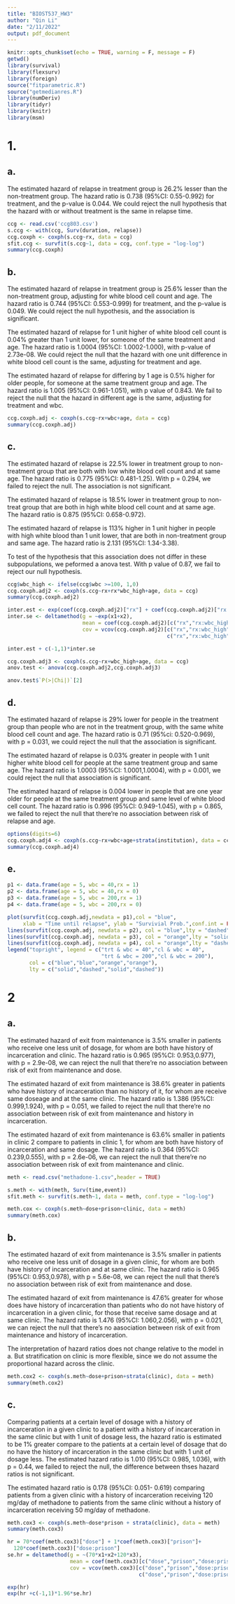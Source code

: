 ```yaml
---
title: "BIOST537_HW3"
author: "Qin Li"
date: "2/11/2022"
output: pdf_document
---
```


```r
knitr::opts_chunk$set(echo = TRUE, warning = F, message = F)
getwd()
library(survival)
library(flexsurv)
library(foreign)
source("fitparametric.R")
source("getmedianres.R")
library(numDeriv)
library(tidyr)
library(knitr)
library(msm)
```

# 1.

## a. 

The estimated hazard of relapse in treatment group is 26.2% lesser than the non-treatment group. The hazard ratio is 0.738 (95%CI: 0.55-0.992) for treatment, and the p-value is 0.044. We could reject the null hypothesis that the hazard with or without treatment is the same in relapse time. 

```r
ccg <- read.csv('ccg803.csv')
s.ccg <- with(ccg, Surv(duration, relapse))
ccg.coxph <- coxph(s.ccg~rx, data = ccg)
sfit.ccg <- survfit(s.ccg~1, data = ccg, conf.type = "log-log")
summary(ccg.coxph)
```


## b.

The estimated hazard of relapse in treatment group is 25.6% lesser than the non-treatment group, adjusting for white blood cell count and age. The hazard ratio is 0.744 (95%CI: 0.553-0.999) for treatment, and the p-value is 0.049. We could reject the null hypothesis, and the association is significant. 

The estimated hazard of relapse for 1 unit higher of white blood cell count is 0.04% greater than 1 unit lower, for someone of the same treatment and age. The hazard ratio is 1.0004 (95%CI: 1.0002-1.000), with p-value of 2.73e-08. We could reject the null that the hazard with one unit difference in white blood cell count is the same, adjusting for treatment and age. 

The estimated hazard of relapse for differing by 1 age is 0.5% higher for older people, for someone at the same treatment group and age. The hazard ratio is 1.005 (95%CI: 0.961-1.051), with p value of 0.843. We fail to reject the null that the hazard in different age is the same, adjusting for treatment and wbc. 

```r
ccg.coxph.adj <- coxph(s.ccg~rx+wbc+age, data = ccg)
summary(ccg.coxph.adj)

```

## c.

The estimated hazard of relapse is 22.5% lower in treatment group to non-treatment group that are both with low white blood cell count and at same age. The hazard ratio is 0.775 (95%CI: 0.481-1.25). With p = 0.294, we failed to reject the null. The association is not significant. 

The estimated hazard of relapse is 18.5% lower in treatment group to non-treat group that are both in high white blood cell count and at same age. The hazard ratio is 0.875 (95%CI: 0.658-0.972). 

The estimated hazard of relapse is 113% higher in 1 unit higher in people with high white blood than 1 unit lower, that are both in non-treatment group and same age. The hazard ratio is 2.131 (95%CI: 1.34-3.38). 

To test of the hypothesis that this association does not differ in these subpopulations, we peformed a anova test. With p value of 0.87, we fail to reject our null hypothesis. 

```r
ccg$wbc_high <- ifelse(ccg$wbc >=100, 1,0)
ccg.coxph.adj2 <- coxph(s.ccg~rx+rx*wbc_high+age, data = ccg)
summary(ccg.coxph.adj2)

inter.est <- exp(coef(ccg.coxph.adj2)["rx"] + coef(ccg.coxph.adj2)["rx:wbc_high"])
inter.se <- deltamethod(g = ~exp(x1+x2),
                        mean = coef(ccg.coxph.adj2)[c("rx","rx:wbc_high")],
                        cov = vcov(ccg.coxph.adj2)[c("rx","rx:wbc_high"),
                                                   c("rx","rx:wbc_high")])

inter.est + c(-1,1)*inter.se

ccg.coxph.adj3 <- coxph(s.ccg~rx+wbc_high+age, data = ccg)
anov.test <- anova(ccg.coxph.adj2,ccg.coxph.adj3)

anov.test$`P(>|Chi|)`[2]
```


## d.

The estimated hazard of relapse is 29% lower for people in the treatment group than people who are not in the treatment group, with the same white blood cell count and age. The hazard ratio is 0.71 (95%ci: 0.520-0.969), with p = 0.031, we could reject the null that the association is significant. 

The estimated hazard of relapse is 0.03% greater in people with 1 unit higher white blood cell for people at the same treatment group and same age. The hazard ratio is 1.0003 (95%CI: 1.0001,1.0004), with p = 0.001, we could reject the null that association is significant. 

The estimated hazard of relapse is 0.004 lower in people that are one year older for people at the same treatment group and same level of white blood cell count. The hazard ratio is 0.996 (95%CI: 0.949-1.045), with p = 0.865, we failed to reject the null that there're no association between risk of relapse and age. 

```r
options(digits=6)
ccg.coxph.adj4 <- coxph(s.ccg~rx+wbc+age+strata(institution), data = ccg)
summary(ccg.coxph.adj4)


```


## e.


```r
p1 <- data.frame(age = 5, wbc = 40,rx = 1)
p2 <- data.frame(age = 5, wbc = 40,rx = 0)
p3 <- data.frame(age = 5, wbc = 200,rx = 1)
p4 <- data.frame(age = 5, wbc = 200,rx = 0)

plot(survfit(ccg.coxph.adj,newdata = p1),col = "blue",
     xlab = "Time until relapse", ylab = "Survivial Prob.",conf.int = FALSE)
lines(survfit(ccg.coxph.adj, newdata = p2), col = "blue",lty = "dashed",conf.int = FALSE)
lines(survfit(ccg.coxph.adj, newdata = p3), col = "orange",lty = "solid",conf.int = FALSE)
lines(survfit(ccg.coxph.adj, newdata = p4), col = "orange",lty = "dashed",conf.int = FALSE)
legend("topright", legend = c("trt & wbc = 40","cl & wbc = 40",
                              "trt & wbc = 200","cl & wbc = 200"),
       col = c("blue","blue","orange","orange"), 
       lty = c("solid","dashed","solid","dashed"))


```

# 2

## a.

The estimated hazard of exit from maintenance is 3.5% smaller in patients who receive one less unit of dosage, for whom are both have history of incarceration and clinic. The hazard ratio is 0.965 (95%CI: 0.953,0.977), with p = 2.9e-08, we can reject the null that there're no association between risk of exit from maintenance and dose. 

The estimated hazard of exit from maintenance is 38.6% greater in patients who have history of incarceration than no history of it, for whom are receive same doseage and at the same clinic. The hazard ratio is 1.386 (95%CI: 0.999,1.924), with p = 0.051, we failed to reject the null that there're no association between risk of exit from maintenance and history in incarceration. 

The estimated hazard of exit from maintenance is 63.6% smaller in patients in clinic 2 compare to patients in clinic 1, for whom are both have history of incarceration and same dosage. The hazard ratio is 0.364 (95%CI: 0.239,0.555), with p = 2.6e-06, we can reject the null that there're no association between risk of exit from maintenance and clinic. 


```r
meth <- read.csv("methadone-1.csv",header = TRUE)

s.meth <- with(meth, Surv(time,event))
sfit.meth <- survfit(s.meth~1, data = meth, conf.type = "log-log")

meth.cox <- coxph(s.meth~dose+prison+clinic, data = meth)
summary(meth.cox)
```

## b.

The estimated hazard of exit from maintenance is 3.5% smaller in patients who receive one less unit of dosage in a given clinic, for whom are both have history of incarceration and at same clinic. The hazard ratio is 0.965 (95%CI: 0.953,0.978), with p = 5.6e-08, we can reject the null that there's no association between risk of exit from maintenance and dose.

The estimated hazard of exit from maintenance is 47.6% greater for whose does have history of incarceration than patients who do not have history of incarceration in a given clinic, for those that receive same dosage and at same clinic. The hazard ratio is 1.476 (95%CI: 1.060,2.056), with p = 0.021, we can reject the null that there's no aasociation between risk of exit from maintenance and history of incarceration. 

The interpretation of hazard ratios does not change relative to the model in a. But stratification on clinic is more flexible, since we do not assume the proportional hazard across the clinic.  


```r
meth.cox2 <- coxph(s.meth~dose+prison+strata(clinic), data = meth)
summary(meth.cox2)

```



## c.

Comparing patients at a certain level of dosage with a history of incarceration in a given clinic to a patient with a history of incarceration in the same clinic but with 1 unit of dosage less, the hazard ratio is estimated to be 1% greater compare to the patients at a certain level of dosage that do no have the history of incarceration in the same clinic but with 1 unit of dosage less. The estimated hazard ratio is 1.010 (95%CI: 0.985, 1.036), with p = 0.44, we failed to reject the null, the difference between thses hazard ratios is not significant. 

The estimated hazard ratio is 0.178 (95%CI: 0.051- 0.619) comparing patients from a given clinic with a history of incarceration receiving 120 mg/day of methadone to patients from the same clinic without a history of incarceration receiving 50 mg/day of methadone.
```r
meth.cox3 <- coxph(s.meth~dose*prison + strata(clinic), data = meth)
summary(meth.cox3)

hr = 70*coef(meth.cox3)["dose"] + 1*coef(meth.cox3)["prison"]+ 
  120*coef(meth.cox3)["dose:prison"] 
se.hr = deltamethod(g = ~(70*x1+x2+120*x3),
                    mean = coef(meth.cox3)[c("dose","prison","dose:prison")],
                    cov = vcov(meth.cox3)[c("dose","prison","dose:prison"),
                                          c("dose","prison","dose:prison")])

exp(hr)
exp(hr +c(-1,1)*1.96*se.hr)
```








